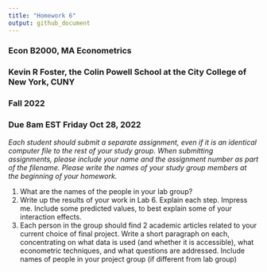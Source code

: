 ---
title: "Homework 6"
output: github_document
---
  
### Econ B2000, MA Econometrics
### Kevin R Foster, the Colin Powell School at the City College of New York, CUNY
### Fall 2022
### Due 8am EST Friday Oct 28, 2022

*Each student should submit a separate assignment, even if it is an identical computer file to the rest of your study group. When submitting assignments, please include your name and the assignment number as part of the filename. Please write the names of your study group members at the beginning of your homework.*


1. What are the names of the people in your lab group?
2. Write up the results of your work in Lab 6. Explain each step. Impress me. Include some predicted values, to best explain some of your interaction effects.
3. Each person in the group should find 2 academic articles related to your current choice of final project. Write a short paragraph on each, concentrating on what data is used (and whether it is accessible), what econometric techniques, and what questions are addressed. Include names of people in your project group (if different from lab group)


